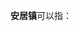 '''安居镇'''可以指：
{{PRC admin/disambig|42/13/21/112/000|50/02/24/105/000|51/07/22/117/000|51/09/04/100/000}}
{{disambig|cat=三字中国镇名消歧义}}